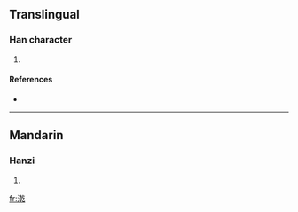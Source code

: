 ==Translingual==

===Han character===
{{Han char|rn=85|rad=水|as=11|sn=14|four=3811<sub>7</sub>|canj=水十十弓 (EJJN)}}

# {{defn|Han|sort=水11}}

====References====
* {{Han ref|kx=0646.270|dkj=18161|dj=1056.070|hdz=31716.030|uh=6F27|ud=28455|bh=E279|bd=57977}}

----

==Mandarin==

===Hanzi===
{{cmn-hanzi|pin=[[qián]] ([[qian2]])|wg=ch'ien<sup>2</sup>}}

# {{defn|Mandarin}}

[[fr:漧]]